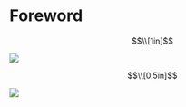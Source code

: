 # Foreword {.unnumbered}

<!--
... add a bit of whitespace ... also make sure to keep empty lines to let the code breathe!
-->

::: {.content-hidden unless-format="pdf"}

$$\\[1in]$$

:::

:::{layout-nrow=3}

![](figures/foreword-alcides.png)

$$\\[0.5in]$$

![](figures/foreword-peter.png)

:::
